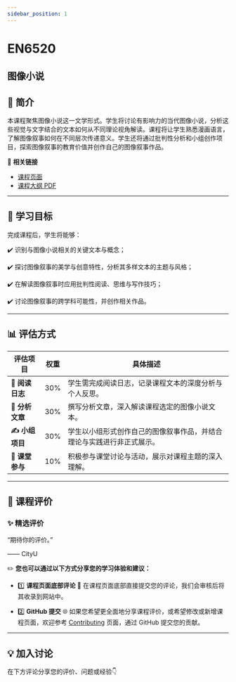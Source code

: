 ```yaml
---
sidebar_position: 1
---
```


# EN6520
## 图像小说

## **📘 简介**
本课程聚焦图像小说这一文学形式。学生将讨论有影响力的当代图像小说，分析这些视觉与文字结合的文本如何从不同理论视角解读。课程将让学生熟悉漫画语言，了解图像叙事如何在不同层次传递意义。学生还将通过批判性分析和小组创作项目，探索图像叙事的教育价值并创作自己的图像叙事作品。

🔗 **相关链接**
- [课程页面](https://www.cityu.edu.hk/catalogue/pg/202425/course/EN6520.htm)
- [课程大纲 PDF](https://www.cityu.edu.hk/catalogue/pg/202425/course/EN6520.pdf)

---

## **🎯 学习目标**

完成课程后，学生将能够：

✔️ 识别与图像小说相关的关键文本与概念；

✔️ 探讨图像叙事的美学与创意特性，分析其多样文本的主题与风格；

✔️ 在解读图像叙事时应用批判性阅读、思维与写作技巧；

✔️ 讨论图像叙事的跨学科可能性，并创作相关作品。

---

## **📊 评估方式**

| **评估项目**            | **权重** | **具体描述**                                                                                     |
|------------------------|---------|-----------------------------------------------------------------------------------------------|
| **📖 阅读日志**         | 30%     | 学生需完成阅读日志，记录课程文本的深度分析与个人反思。                                                   |
| **📝 分析文章**         | 30%     | 撰写分析文章，深入解读课程选定的图像小说文本。                                                         |
| **✍️ 小组项目**         | 30%     | 学生以小组形式创作自己的图像叙事作品，并结合理论与实践进行非正式展示。                                          |
| **💬 课堂参与**          | 10%     | 积极参与课堂讨论与活动，展示对课程主题的深入理解。                                                        |

---

## **💬 课程评价**

### ✨ **精选评价**
<div className={commentStyles.commentBox}>
    <p className={commentStyles.commentText}>
        “期待你的评价。”
    </p>
    <p className={commentStyles.commentAuthor}>—— CityU</p>
</div>

✏️ **您也可以通过以下方式分享您的学习体验和建议：**

- 1️⃣ **课程页面底部评论**
💬 在课程页面底部直接提交您的评论，我们会审核后将其收录到网站中。

- 2️⃣ **GitHub 提交**
🌐 如果您希望更全面地分享课程评价，或希望修改或新增课程页面，欢迎参考 [Contributing](https://penjc.github.io/CityU/contributing) 页面，通过 GitHub 提交您的贡献。

---

## **💡 加入讨论**

在下方评论分享您的评价、问题或经验👇
<Utterances />
